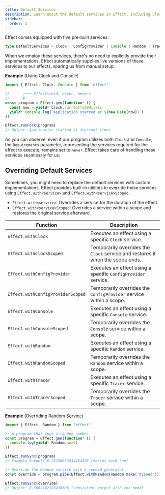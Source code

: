 ```yaml
---
title: Default Services
description: Learn about the default services in Effect, including Clock, Console, Random, ConfigProvider, and Tracer, and how they are automatically provided for your programs.
sidebar:
  order: 1
---
```


Effect comes equipped with five pre-built services:

```ts showLineNumbers=false
type DefaultServices = Clock | ConfigProvider | Console | Random | Tracer
```

When we employ these services, there's no need to explicitly provide their implementations. Effect automatically supplies live versions of these services to our effects, sparing us from manual setup.

**Example** (Using Clock and Console)

```ts twoslash
import { Effect, Clock, Console } from 'effect'

//      ┌─── Effect<void, never, never>
//      ▼
const program = Effect.gen(function* () {
  const now = yield* Clock.currentTimeMillis
  yield* Console.log(`Application started at ${new Date(now)}`)
})

Effect.runFork(program)
// Output: Application started at <current time>
```

As you can observe, even if our program utilizes both `Clock` and `Console`, the `Requirements` parameter, representing the services required for the effect to execute, remains set to `never`. Effect takes care of handling these services seamlessly for us.

## Overriding Default Services

Sometimes, you might need to replace the default services with custom implementations. Effect provides built-in utilities to override these services using `Effect.with<service>` and `Effect.with<service>Scoped`.

- `Effect.with<service>`: Overrides a service for the duration of the effect.
- `Effect.with<service>Scoped`: Overrides a service within a scope and restores the original service afterward.

| Function | Description |
| --- | --- |
| `Effect.withClock` | Executes an effect using a specific `Clock` service. |
| `Effect.withClockScoped` | Temporarily overrides the `Clock` service and restores it when the scope ends. |
| `Effect.withConfigProvider` | Executes an effect using a specific `ConfigProvider` service. |
| `Effect.withConfigProviderScoped` | Temporarily overrides the `ConfigProvider` service within a scope. |
| `Effect.withConsole` | Executes an effect using a specific `Console` service. |
| `Effect.withConsoleScoped` | Temporarily overrides the `Console` service within a scope. |
| `Effect.withRandom` | Executes an effect using a specific `Random` service. |
| `Effect.withRandomScoped` | Temporarily overrides the `Random` service within a scope. |
| `Effect.withTracer` | Executes an effect using a specific `Tracer` service. |
| `Effect.withTracerScoped` | Temporarily overrides the `Tracer` service within a scope. |

**Example** (Overriding Random Service)

```ts twoslash
import { Effect, Random } from 'effect'

// A program that logs a random number
const program = Effect.gen(function* () {
  console.log(yield* Random.next)
})

Effect.runSync(program)
// Example Output: 0.23208633934454326 (varies each run)

// Override the Random service with a seeded generator
const override = program.pipe(Effect.withRandom(Random.make('myseed')))

Effect.runSync(override)
// Output: 0.6862142528438508 (consistent output with the seed)
```
